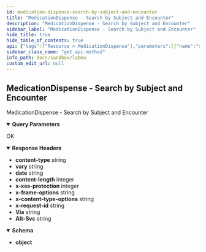```yaml
---
id: medication-dispense-search-by-subject-and-encounter
title: "MedicationDispense - Search by Subject and Encounter"
description: "MedicationDispense - Search by Subject and Encounter"
sidebar_label: "MedicationDispense - Search by Subject and Encounter"
hide_title: true
hide_table_of_contents: true
api: {"tags":["Resource > MedicationDispense"],"parameters":[{"name":"subject","in":"query","schema":{"type":"integer"},"example":"100000030009"},{"name":"context","in":"query","schema":{"type":"string"},"example":"2823ed1d-3e3e-434e-9a5b-9c579d192787"}],"responses":{"200":{"description":"OK","headers":{"content-type":{"schema":{"type":"string","example":"application/fhir+json;charset=utf-8"}},"vary":{"schema":{"type":"string","example":"Referer"}},"date":{"schema":{"type":"string","example":"Wed, 19 Oct 2022 08:20:31 GMT"}},"content-length":{"schema":{"type":"integer","example":"3847"}},"x-xss-protection":{"schema":{"type":"integer","example":"0"}},"x-frame-options":{"schema":{"type":"string","example":"SAMEORIGIN"}},"x-content-type-options":{"schema":{"type":"string","example":"nosniff"}},"x-request-id":{"schema":{"type":"string","example":"fe9f2089-c266-46f2-88d4-4e678d320f29"}},"Via":{"schema":{"type":"string","example":"1.1 google"}},"Alt-Svc":{"schema":{"type":"string","example":"h3=\":443\"; ma=2592000,h3-29=\":443\"; ma=2592000"}}},"content":{"application/json":{"schema":{"type":"object"},"example":{"entry":[{"fullUrl":"https://api-satusehat-dev.dto.kemkes.go.id/fhir-r4/v1/MedicationDispense/92366c87-281b-465b-b205-5af7ebabe91a","resource":{"authorizingPrescription":[{"reference":"MedicationRequest/7617e000-58fe-4bfd-ae20-3c9296f5db0f"}],"category":{"coding":[{"code":"outpatient","display":"Outpatient","system":"http://terminology.hl7.org/fhir/CodeSystem/medicationdispense-category"}]},"context":{"reference":"Encounter/19640281-c21b-41d4-ae73-223ad4f0e8d5"},"dosageInstruction":[{"additionalInstruction":[{"text":"Diminum setiap hari"}],"doseAndRate":[{"doseQuantity":{"code":"TAB","system":"http://terminology.hl7.org/CodeSystem/v3-orderableDrugForm","unit":"TAB","value":4},"type":{"coding":[{"code":"ordered","display":"Ordered","system":"http://terminology.hl7.org/CodeSystem/dose-rate-type"}]}}],"route":{"coding":[{"code":"O","display":"Oral","system":"http://www.whocc.no/atc"}]},"sequence":1,"text":"4 tablet per hari","timing":{"repeat":{"frequency":1,"period":1,"periodUnit":"d"}}}],"id":"92366c87-281b-465b-b205-5af7ebabe91a","identifier":[{"system":"http://sys-ids.kemkes.go.id/medicationdispense/10000004","value":"20240031"},{"system":"http://sys-ids.kemkes.go.id/medicationdispense-item/10000004","value":"20240031-1"}],"location":{"display":"Apotek RS SATUSEHAT","reference":"Location/52e135eb-1956-4871-ba13-e833e662484d"},"medicationReference":{"display":"Obat Anti Tuberculosis / Rifampicin 150 mg / Isoniazid 75 mg / Pyrazinamide 400 mg / Ethambutol 275 mg Kaplet Salut Selaput (KIMIA FARMA)","reference":"Medication/d415ea4d-ff2f-4fc9-83b6-c3bb04e65737"},"meta":{"lastUpdated":"2022-10-19T08:14:28.865117+00:00","versionId":"MTY2NjE2NzI2ODg2NTExNzAwMA"},"performer":[{"actor":{"display":"John Miller","reference":"Practitioner/N10000003"}},{"actor":{"reference":"Organization/10000004"}}],"quantity":{"code":"TAB","system":"http://terminology.hl7.org/CodeSystem/v3-orderableDrugForm","unit":"TAB","value":120},"resourceType":"MedicationDispense","status":"completed","subject":{"display":"John Doe","reference":"Patient/100000030004"},"whenHandedOver":"2022-08-01T12:20:00Z","whenPrepared":"2022-08-01T10:20:00Z"},"search":{"mode":"match"}}],"resourceType":"Bundle","total":1,"type":"searchset"}}}}},"description":"MedicationDispense - Search by Subject and Encounter","method":"get","path":"/MedicationDispense","servers":[{"url":"http://103.19.182.20/api-sehatmu/"},{"url":"http://localhost:8000"},{"url":"http://{{base_url_production}}"},{"url":"http://{{base_url}}"}],"securitySchemes":{"bearerAuth":{"type":"http","scheme":"bearer"}},"info":{"title":"LabMu","version":"1.0.0"},"postman":{"name":"MedicationDispense - Search by Subject and Encounter","description":{"type":"text/plain"},"url":{"path":["MedicationDispense"],"host":["{{baseUrl}}"],"query":[{"disabled":false,"key":"subject","value":""},{"disabled":false,"key":"context","value":""}],"variable":[]},"header":[{"key":"Accept","value":"application/json"}],"method":"GET"}}
sidebar_class_name: "get api-method"
info_path: docs/sandbox/labmu
custom_edit_url: null
---
```



## MedicationDispense - Search by Subject and Encounter



MedicationDispense - Search by Subject and Encounter

<details style={{"marginBottom":"1rem"}} data-collapsed={false} open={true}><summary style={{}}><strong>Query Parameters</strong></summary><div><ul><ParamsItem className={"paramsItem"} param={{"name":"subject","in":"query","schema":{"type":"integer"},"example":"100000030009"}}></ParamsItem><ParamsItem className={"paramsItem"} param={{"name":"context","in":"query","schema":{"type":"string"},"example":"2823ed1d-3e3e-434e-9a5b-9c579d192787"}}></ParamsItem></ul></div></details><div><ApiTabs><TabItem label={"200"} value={"200"}><div>

OK

</div><details style={{"textAlign":"left","marginBottom":"1rem"}} data-collaposed={true} open={false}><summary style={{}}><strong>Response Headers</strong></summary><ul style={{"marginLeft":"1rem"}}><li className={"schemaItem"}><summary style={{}}><strong>content-type</strong><span style={{"opacity":"0.6"}}> string</span></summary><div></div></li><li className={"schemaItem"}><summary style={{}}><strong>vary</strong><span style={{"opacity":"0.6"}}> string</span></summary><div></div></li><li className={"schemaItem"}><summary style={{}}><strong>date</strong><span style={{"opacity":"0.6"}}> string</span></summary><div></div></li><li className={"schemaItem"}><summary style={{}}><strong>content-length</strong><span style={{"opacity":"0.6"}}> integer</span></summary><div></div></li><li className={"schemaItem"}><summary style={{}}><strong>x-xss-protection</strong><span style={{"opacity":"0.6"}}> integer</span></summary><div></div></li><li className={"schemaItem"}><summary style={{}}><strong>x-frame-options</strong><span style={{"opacity":"0.6"}}> string</span></summary><div></div></li><li className={"schemaItem"}><summary style={{}}><strong>x-content-type-options</strong><span style={{"opacity":"0.6"}}> string</span></summary><div></div></li><li className={"schemaItem"}><summary style={{}}><strong>x-request-id</strong><span style={{"opacity":"0.6"}}> string</span></summary><div></div></li><li className={"schemaItem"}><summary style={{}}><strong>Via</strong><span style={{"opacity":"0.6"}}> string</span></summary><div></div></li><li className={"schemaItem"}><summary style={{}}><strong>Alt-Svc</strong><span style={{"opacity":"0.6"}}> string</span></summary><div></div></li></ul></details><div><MimeTabs schemaType={"response"}><TabItem label={"application/json"} value={"application/json"}><SchemaTabs><TabItem label={"Schema"} value={"Schema"}><details style={{}} data-collapsed={false} open={true}><summary style={{"textAlign":"left"}}><strong>Schema</strong></summary><div style={{"textAlign":"left","marginLeft":"1rem"}}></div><ul style={{"marginLeft":"1rem"}}><li><div><strong>object</strong></div></li></ul></details></TabItem><TabItem label={"Example (from schema)"} value={"Example (from schema)"}><ResponseSamples responseExample={"{}"} language={"json"}></ResponseSamples></TabItem><TabItem label={"Example"} value={"Example"}><ResponseSamples responseExample={"{\n  \"entry\": [\n    {\n      \"fullUrl\": \"https://api-satusehat-dev.dto.kemkes.go.id/fhir-r4/v1/MedicationDispense/92366c87-281b-465b-b205-5af7ebabe91a\",\n      \"resource\": {\n        \"authorizingPrescription\": [\n          {\n            \"reference\": \"MedicationRequest/7617e000-58fe-4bfd-ae20-3c9296f5db0f\"\n          }\n        ],\n        \"category\": {\n          \"coding\": [\n            {\n              \"code\": \"outpatient\",\n              \"display\": \"Outpatient\",\n              \"system\": \"http://terminology.hl7.org/fhir/CodeSystem/medicationdispense-category\"\n            }\n          ]\n        },\n        \"context\": {\n          \"reference\": \"Encounter/19640281-c21b-41d4-ae73-223ad4f0e8d5\"\n        },\n        \"dosageInstruction\": [\n          {\n            \"additionalInstruction\": [\n              {\n                \"text\": \"Diminum setiap hari\"\n              }\n            ],\n            \"doseAndRate\": [\n              {\n                \"doseQuantity\": {\n                  \"code\": \"TAB\",\n                  \"system\": \"http://terminology.hl7.org/CodeSystem/v3-orderableDrugForm\",\n                  \"unit\": \"TAB\",\n                  \"value\": 4\n                },\n                \"type\": {\n                  \"coding\": [\n                    {\n                      \"code\": \"ordered\",\n                      \"display\": \"Ordered\",\n                      \"system\": \"http://terminology.hl7.org/CodeSystem/dose-rate-type\"\n                    }\n                  ]\n                }\n              }\n            ],\n            \"route\": {\n              \"coding\": [\n                {\n                  \"code\": \"O\",\n                  \"display\": \"Oral\",\n                  \"system\": \"http://www.whocc.no/atc\"\n                }\n              ]\n            },\n            \"sequence\": 1,\n            \"text\": \"4 tablet per hari\",\n            \"timing\": {\n              \"repeat\": {\n                \"frequency\": 1,\n                \"period\": 1,\n                \"periodUnit\": \"d\"\n              }\n            }\n          }\n        ],\n        \"id\": \"92366c87-281b-465b-b205-5af7ebabe91a\",\n        \"identifier\": [\n          {\n            \"system\": \"http://sys-ids.kemkes.go.id/medicationdispense/10000004\",\n            \"value\": \"20240031\"\n          },\n          {\n            \"system\": \"http://sys-ids.kemkes.go.id/medicationdispense-item/10000004\",\n            \"value\": \"20240031-1\"\n          }\n        ],\n        \"location\": {\n          \"display\": \"Apotek RS SATUSEHAT\",\n          \"reference\": \"Location/52e135eb-1956-4871-ba13-e833e662484d\"\n        },\n        \"medicationReference\": {\n          \"display\": \"Obat Anti Tuberculosis / Rifampicin 150 mg / Isoniazid 75 mg / Pyrazinamide 400 mg / Ethambutol 275 mg Kaplet Salut Selaput (KIMIA FARMA)\",\n          \"reference\": \"Medication/d415ea4d-ff2f-4fc9-83b6-c3bb04e65737\"\n        },\n        \"meta\": {\n          \"lastUpdated\": \"2022-10-19T08:14:28.865117+00:00\",\n          \"versionId\": \"MTY2NjE2NzI2ODg2NTExNzAwMA\"\n        },\n        \"performer\": [\n          {\n            \"actor\": {\n              \"display\": \"John Miller\",\n              \"reference\": \"Practitioner/N10000003\"\n            }\n          },\n          {\n            \"actor\": {\n              \"reference\": \"Organization/10000004\"\n            }\n          }\n        ],\n        \"quantity\": {\n          \"code\": \"TAB\",\n          \"system\": \"http://terminology.hl7.org/CodeSystem/v3-orderableDrugForm\",\n          \"unit\": \"TAB\",\n          \"value\": 120\n        },\n        \"resourceType\": \"MedicationDispense\",\n        \"status\": \"completed\",\n        \"subject\": {\n          \"display\": \"John Doe\",\n          \"reference\": \"Patient/100000030004\"\n        },\n        \"whenHandedOver\": \"2022-08-01T12:20:00Z\",\n        \"whenPrepared\": \"2022-08-01T10:20:00Z\"\n      },\n      \"search\": {\n        \"mode\": \"match\"\n      }\n    }\n  ],\n  \"resourceType\": \"Bundle\",\n  \"total\": 1,\n  \"type\": \"searchset\"\n}"} language={"json"}></ResponseSamples></TabItem></SchemaTabs></TabItem></MimeTabs></div></TabItem></ApiTabs></div>
      